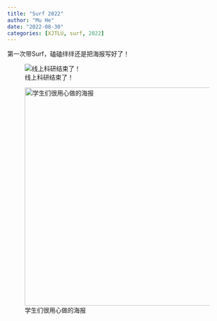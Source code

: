 ```yaml
---
title: "Surf 2022"
author: "Mu He"
date: "2022-08-30"
categories: [XJTLU, surf, 2022]
---
```


第一次带Surf，磕磕绊绊还是把海报写好了！ 

![线上科研结束了！](IMG_0727.JPG)



![学生们很用心做的海报](IMG_0726.JPG){width=500}